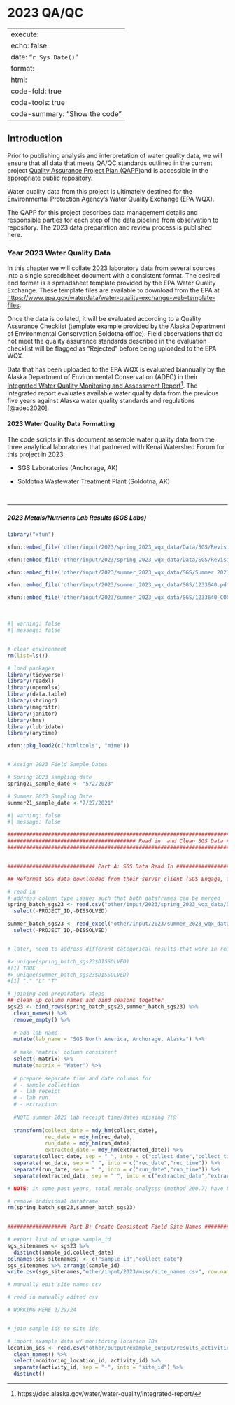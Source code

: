 # 2023 QA/QC {.unnumbered}

---
execute:
  echo: false
date: "`r Sys.Date()`"
format:
  html:
    code-fold: true
    code-tools: true
    code-summary: "Show the code"
---

## Introduction

Prior to publishing analysis and interpretation of water quality data, we will ensure that all data that meets QA/QC standards outlined in the current project [Quality Assurance Project Plan (QAPP)](https://www.kenaiwatershed.org/news-media/qapp-revisions-completed-2023/)and is accessible in the appropriate public repository.

Water quality data from this project is ultimately destined for the Environmental Protection Agency's Water Quality Exchange (EPA WQX).

The QAPP for this project describes data management details and responsible parties for each step of the data pipeline from observation to repository. The 2023 data preparation and review process is published here.

### Year 2023 Water Quality Data

In this chapter we will collate 2023 laboratory data from several sources into a single spreadsheet document with a consistent format. The desired end format is a spreadsheet template provided by the EPA Water Quality Exchange. These template files are available to download from the EPA at <https://www.epa.gov/waterdata/water-quality-exchange-web-template-files>.

Once the data is collated, it will be evaluated according to a Quality Assurance Checklist (template example provided by the Alaska Department of Environmental Conservation Soldotna office). Field observations that do not meet the quality assurance standards described in the evaluation checklist will be flagged as "Rejected" before being uploaded to the EPA WQX.

Data that has been uploaded to the EPA WQX is evaluated biannually by the Alaska Department of Environmental Conservation (ADEC) in their [Integrated Water Quality Monitoring and Assessment Report](https://dec.alaska.gov/water/water-quality/integrated-report/)[^2023-1]. The integrated report evaluates available water quality data from the previous five years against Alaska water quality standards and regulations [@adec2020].

[^2023-1]: https://dec.alaska.gov/water/water-quality/integrated-report/

#### 2023 Water Quality Data Formatting

The code scripts in this document assemble water quality data from the three analytical laboratories that partnered with Kenai Watershed Forum for this project in 2023:

-   SGS Laboratories (Anchorage, AK)

-   Soldotna Wastewater Treatment Plant (Soldotna, AK)

<br>

------------------------------------------------------------------------

##### 2023 Metals/Nutrients Lab Results (SGS Labs)

```r
library("xfun")

xfun::embed_file('other/input/2023/spring_2023_wqx_data/Data/SGS/Revision 1 SGS Data/1231846_FC5912_Rev1.csv', text = "Download Original Spring 2023 Metals/Nutrients Lab Results from SGS - Electronic Data Delivery file")

xfun::embed_file('other/input/2023/spring_2023_wqx_data/Data/SGS/Revision 1 SGS Data/SGS_Spring_2023_data_final.pdf', text = "Download Original Spring 2023 Metals/Nutrients Lab Results from SGS - PDF file")

```

```r
xfun::embed_file('other/input/2023/summer_2023_wqx_data/SGS/Summer 2023 SGS Agency Baseline.xlsx', text = "Download Original Summer 2023 Metals/Nutrients Lab Results from SGS - Electronic Data Delivery file")

xfun::embed_file('other/input/2023/summer_2023_wqx_data/SGS/1233640.pdf', text = "Download Original Summer 2023 Metals/Nutrients Lab Results from SGS - PDF file")

xfun::embed_file('other/input/2023/summer_2023_wqx_data/SGS/1233640_COC.pdf', text = "Download Original Summer 2023 Metals/Nutrients Chain of Custody docs from SGS - PDF file")

```

<br>

```r

#| warning: false
#| message: false


# clear environment
rm(list=ls())

# load packages
library(tidyverse)
library(readxl)
library(openxlsx)
library(data.table)
library(stringr)
library(magrittr)
library(janitor)
library(hms)
library(lubridate)
library(anytime)

xfun::pkg_load2(c("htmltools", "mime"))


# Assign 2023 Field Sample Dates 

# Spring 2023 sampling date
spring21_sample_date <- "5/2/2023"

# Summer 2023 Sampling Date
summer21_sample_date <-"7/27/2021"
```

```r

#| warning: false
#| message: false

################################################################################################################
######################################### Read in  and Clean SGS Data ######################################
################################################################################################################


############################ Part A: SGS Data Read In #############################

## Reformat SGS data downloaded from their server client (SGS Engage, full EDD files) to match AQWMS template

# read in
# address column type issues such that both dataframes can be merged
spring_batch_sgs23 <- read.csv("other/input/2023/spring_2023_wqx_data/Data/SGS/Revision 1 SGS Data/1231846_FC5912_Rev1.csv") %>%
  select(-PROJECT_ID,-DISSOLVED)

summer_batch_sgs23 <- read_excel("other/input/2023/summer_2023_wqx_data/SGS/Summer 2023 SGS Agency Baseline.xlsx", sheet = "Sheet9") %>%
  select(-PROJECT_ID,-DISSOLVED) 


# later, need to address different categorical results that were in removed "DISSOLVED" column:

#> unique(spring_batch_sgs23$DISSOLVED)
#[1] TRUE
#> unique(summer_batch_sgs23$DISSOLVED)
#[1] "." "L" "T"

# joining and preparatory steps
## clean up column names and bind seasons together
sgs23 <- bind_rows(spring_batch_sgs23,summer_batch_sgs23) %>%
  clean_names() %>%
  remove_empty() %>%
  
  # add lab name
  mutate(lab_name = "SGS North America, Anchorage, Alaska") %>%
  
  # make 'matrix' column consistent
  select(-matrix) %>%
  mutate(matrix = "Water") %>%
  
  # prepare separate time and date columns for 
  # - sample collection
  # - lab receipt
  # - lab run 
  # - extraction
  
  #NOTE summer 2023 lab receipt time/dates missing ?!@
  
  transform(collect_date = mdy_hm(collect_date),
            rec_date = mdy_hm(rec_date),
            run_date = mdy_hm(run_date),
            extracted_date = mdy_hm(extracted_date)) %>%
  separate(collect_date, sep = " ", into = c("collect_date","collect_time")) %>%
  separate(rec_date, sep = " ", into = c("rec_date","rec_time")) %>%
  separate(run_date, sep = " ", into = c("run_date","run_time")) %>%
  separate(extracted_date, sep = " ", into = c("extracted_date","extracted_time"))

# NOTE: in some past years, total metals analyses (method 200.7) have been subcontracted to ALS Laboratories (Seattle). In 2023, SGS Anchorage had the 200.7 methods run by SGS Orlando. Thus, these results are already read in here.

# remove individual dataframe
rm(spring_batch_sgs23,summer_batch_sgs23)
            

################### Part B: Create Consistent Field Site Names #####################

# export list of unique sample_id
sgs_sitenames <- sgs23 %>%
  distinct(sample_id,collect_date)
colnames(sgs_sitenames) <- c("sample_id","collect_date")
sgs_sitenames %>% arrange(sample_id)
write.csv(sgs_sitenames,"other/input/2023/misc/site_names.csv", row.names = F)

# manually edit site names csv

# read in manually edited csv

# WORKING HERE 1/29/24


# join sample ids to site ids

# import example data w/ monitoring location IDs
location_ids <- read.csv("other/output/example_output/results_activities_2021.csv") %>%
  clean_names() %>%
  select(monitoring_location_id, activity_id) %>%
  separate(activity_id, sep = "-", into = "site_id") %>%
  distinct()

```











